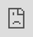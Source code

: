 ```yaml
---
title: "Settle down a personal website"
subtitle: "with blogdown in R"  
author: "Annie Lyu & Anabelle Laurent"
date: '<br>Graphics Group @ ISU <br>`r Sys.Date()`'
output:
  xaringan::moon_reader:
    lib_dir: libs
    css: [rladies, rladies-fonts]
    nature:
      highlightStyle: github
      highlightLines: true
      countIncrementalSlides: false
      beforeInit: "https://platform.twitter.com/widgets.js"
      # ratio: '16:9'
---
```

```r
options(htmltools.dir.version = FALSE)
```

# Why a personal website?

- Be professional `r emo::ji("necktie")`

  + [Some advice on managing your online presence - Hadley Wickham](https://twitter.com/hadleywickham/status/1189971594778681344)

--

- Autobiography `r emo::ji("book")`

  + [我网故我在](https://yihui.org/cn/2016/12/student-project/)

--

- Learning and Sharing `r emo::ji("speaker")`

  + [The unreasonable effectiveness of public work - David Robinson](https://resources.rstudio.com/rstudio-conf-2019/the-unreasonable-effectiveness-of-public-work)
  
  + [Becoming an R blogger](http://www.rebeccabarter.com/blog/2020-02-03_blogger/)

--

- Have fun programming and blogging! `r emo::ji("grin")`

  + [Twitter Threads vs Blogging - Yihui Xie](https://yihui.org/en/2017/08/twitter-threads-vs-blogging/)

---

<body>
<style type="text/css">
body, html
{
margin: 0; padding: 0; height: 100%; overflow: hidden;
}
#content
{
position:absolute; left: 0; right: 0; bottom: 0; top: 0px; 
}
</style>
<div id="content">
<iframe width="100%" height="100%" frameborder="0" src="https://annielyu.com/2020/01/12/blogdown-website/"/>
</div>
</body>

---

<body>
<style type="text/css">
body, html
{
margin: 0; padding: 0; height: 100%; overflow: hidden;
}
#content
{
position:absolute; left: 0; right: 0; bottom: 0; top: 0px; 
}
</style>
<div id="content">
<iframe width="100%" height="100%" frameborder="0" src="http://anabellelaurent.com/"/>
</div>
</body>

---
# How to get it done?

1. file structures of blogdown websites

  + `install.packages("blogdown")`

--

1. custom domain name

  + Google Domains (.com, .org, .me) for a cost of $12 per year
  
  + Google Analytics (monitor website traffic for free)
  
--

1. deploy with GitHub and Netlify

  + tell Netlify to auto build your website through your GitHub repo

---
## RStudio and Website using blogdown

New Project -> New Directory -> Website using blogdown 

![](images/start.png)

---
## RStudio and Website using blogdown

New Project -> New Directory -> Website using blogdown 

![](images/start_annote.png)

---
background-image: url(images/serve_site.png)
background-size: 100%
background-position: 50% 50%

---
class: inverse

## Your Turn

- Create a new website using the RStudio dialog to set it up in a new project.

  + pick a [hugo theme](https://themes.gohugo.io/) you like (we'll use the hugo-academic as an example)

- Live preview a website locally (Addins -> Serve Site).

---
## File structure

- configuration

  + config.toml

  + config/_default/*.toml => languages, menus, params

- content

  + <mark>home/*.md</mark>

  + authors/admin
  
  + post, talk, project, publication

- static

  + img, files, etc. 

- **DO NOT TOUCH**: public, resources, themes


---
## Modify content/home 

<center><img src="images/content_folder.png" style="width: 90%" /></center>

---
# Caveats

